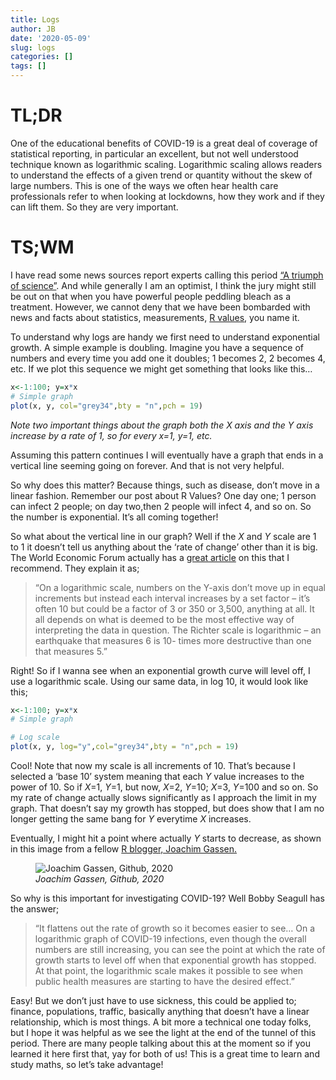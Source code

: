 ```yaml
---
title: Logs
author: JB
date: '2020-05-09'
slug: logs
categories: []
tags: []
---
```

# TL;DR

One of the educational benefits of COVID-19 is a great deal of coverage of statistical reporting, in particular an excellent, but not well understood technique known as logarithmic scaling. Logarithmic scaling allows readers to understand the effects of a given trend or quantity without the skew of large numbers. This is one of the ways we often hear health care professionals refer to when looking at lockdowns, how they work and if they can lift them. So they are very important.

# TS;WM

I have read some news sources report experts calling this period [“A triumph of science”](https://www.washingtonpost.com/world/asia_pacific/new-zealand-isnt-just-flattening-the-curve-its-squashing-it/2020/04/07/6cab3a4a-7822-11ea-a311-adb1344719a9_story.html). And while generally I am an optimist, I think the jury might still be out on that when you have powerful people peddling bleach as a treatment. However, we cannot deny that we have been bombarded with news and facts about statistics, measurements, [R values](https://knownunknowns.co.uk/2020/05/01/r-test/), you name it.

To understand why logs are handy we first need to understand exponential growth. A simple example is doubling. Imagine you have a sequence of numbers and every time you add one it doubles; 1 becomes 2, 2 becomes 4, etc. If we plot this sequence we might get something that looks like this…

```r
x<-1:100; y=x*x
# Simple graph
plot(x, y, col="grey34",bty = "n",pch = 19)

```


*Note two important things about the graph both the X axis and the Y axis increase by a rate of 1, so for every x=1, y=1, etc. *

Assuming this pattern continues I will eventually have a graph that ends in a vertical line seeming going on forever. And that is not very helpful.

So why does this matter? Because things, such as disease, don’t move in a linear fashion. Remember our post about R Values? One day one; 1 person can infect 2 people; on day two,then 2 people will infect 4, and so on. So the number is exponential. It's all coming together!

So what about the vertical line in our graph? Well if the *X* and *Y* scale are 1 to 1 it doesn’t tell us anything about the ‘rate of change’ other than it is big. The World Economic Forum actually has a [great article](https://www.weforum.org/agenda/2020/04/covid-19-spread-logarithmic-graph/) on this that I recommend.  They explain it as; 

>“On a logarithmic scale, numbers on the Y-axis don’t move up in equal increments but instead each interval increases by a set factor – it’s often 10 but could be a factor of 3 or 350 or 3,500, anything at all. It all depends on what is deemed to be the most effective way of interpreting the data in question. The Richter scale is logarithmic – an earthquake that measures 6 is 10- times more destructive than one that measures 5.”

Right! So if I wanna see when an exponential growth curve will level off, I use a logarithmic scale. Using our same data, in log 10, it would look like this;

```r
x<-1:100; y=x*x
# Simple graph

# Log scale
plot(x, y, log="y",col="grey34",bty = "n",pch = 19)

```

Cool! Note that now my scale is all increments of 10. That's because I selected a ‘base 10’ system meaning that each *Y* value increases to the power of 10. So if *X*=1, *Y*=1, but now, *X*=2, *Y*=10; *X*=3, *Y*=100 and so on. So my rate of change actually slows significantly as I approach the limit in my graph. That doesn’t say my growth has stopped, but does show that I am no longer getting the same bang for *Y* everytime *X* increases.

Eventually, I might hit a point where actually *Y* starts to decrease, as shown in this image from a fellow [R blogger, Joachim Gassen.](https://www.r-bloggers.com/covid-19-explore-your-visualizer-degrees-of-freedom/)

![*Joachim Gassen, Github, 2020*](https://i2.wp.com/joachim-gassen.github.io/post/2020-04-09-covid19-explore-your-visualizer-dof_files/figure-html/good-3-1.png?w=450&ssl=1)

So why is this important for investigating COVID-19? Well Bobby Seagull has the answer;

>"It flattens out the rate of growth so it becomes easier to see... On a logarithmic graph of COVID-19 infections, even though the overall numbers are still increasing, you can see the point at which the rate of growth starts to level off when that exponential growth has stopped. At that point, the logarithmic scale makes it possible to see when public health measures are starting to have the desired effect."

Easy! But we don't just have to use sickness, this could be applied to; finance, populations, traffic, basically anything that doesn't have a linear relationship, which is most things. A bit more a technical one today folks, but I hope it was helpful as we see the light at the end of the tunnel of this period. There are many people talking about this at the moment so if you learned it here first that, yay for both of us! This is a great time to learn and study maths, so let's take advantage!
